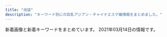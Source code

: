 ```yaml
---
title: "池袋"
description: "キーワード別にの巨乳アジアン・チャイナエステ嬢情報をまとめました。"
---
```


新着画像と新着キーワードをまとめています。
2021年03月14日の情報です。

<DmmAffiliateIns />
<KeywordTable
  shops={
    [
    {
        "img_links": [
            "http://esthe-treat.com/img/t-a.jpg",
            "http://esthe-treat.com/staff/natumi/01.jpg",
            "http://esthe-treat.com/img/pc.jpg",
            "http://esthe-treat.com/img/info.jpg",
            "http://esthe-treat.com/img/adrs.jpg",
            "http://esthe-treat.com/img/t-o.jpg",
            "http://esthe-treat.com/staff/ami/01.jpg",
            "http://esthe-treat.com/img/botton.jpg",
            "http://esthe-treat.com/img/t-r.jpg",
            "http://esthe-treat.com/img/pic.jpg",
            "http://esthe-treat.com/staff/yuyu/01.jpg",
            "http://esthe-treat.com/img/add.jpg",
            "http://esthe-treat.com/img/sys2.png",
            "http://esthe-treat.com/staff/mari/01.jpg",
            "http://esthe-treat.com/img/tit.jpg",
            "http://esthe-treat.com/img/t-t.jpg",
            "http://esthe-treat.com/img/sys1.png",
            "http://esthe-treat.com/img/cam.jpg",
            "http://esthe-treat.com/img/sysetc.png",
            "http://esthe-treat.com/img/t-s.jpg",
            "http://esthe-treat.com/img/tel.jpg",
            "http://esthe-treat.com/staff/rena/01.jpg"
        ],
        "name": "\u53f0\u6e7e\u5e78\u904b\u30ea\u30e9\u30af\u30bc\u30fc\u30b7\u30e7\u30f3",
        "url": "http://esthe-treat.com/",
        "keywords": {},
        "station": "JR\u6c60\u888b\u99c5\u897f\u53e3"
    },
    {
        "name": "\u30cf\u30cb\u30fc\u30d3\u30fc",
        "url": "https://honeybee2.com/",
        "keywords": {
            "88": 44,
            "84": 203,
            "85": 106,
            "82": 58,
            "83": 98,
            "C": 253,
            "D": 203
        },
        "station": "JR\u6c60\u888b\u99c5\u897f\u53e3(\u5317)",
        "img_links": [
            "https://honeybee2.com/images_staff/142/060611173967.jpg",
            "https://honeybee2.com/images_staff/168/111318504622.jpg",
            "https://honeybee2.com/images/bnr_88_31.jpg",
            "https://honeybee2.com/images_staff/134/041314164177.jpg",
            "https://honeybee2.com/images_staff/111/070714174922.jpg",
            "https://honeybee2.com/images_staff/59/111000015721.jpg",
            "https://honeybee2.com/images/bnr_468_60.jpg",
            "https://honeybee2.com/images/img_gallery_03.png",
            "https://honeybee2.com/images_staff/59/111000133157.jpg",
            "https://honeybee2.com/images/btn_next.png",
            "https://honeybee2.com/images_staff/150/091115052227.jpg",
            "https://honeybee2.com/images_staff/136/041523165620.jpg",
            "https://honeybee2.com/images/bnr_160_45.jpg",
            "https://honeybee2.com/images/img_info_03.png",
            "https://honeybee2.com/images_staff/60/032207115986.jpg",
            "https://honeybee2.com/images/img_gallery_02.png",
            "https://honeybee2.com/images/img_gallery_06.png",
            "https://honeybee2.com/images_staff/142/060611265633.jpg",
            "https://honeybee2.com/images_staff/60/032207120681.jpg",
            "https://honeybee2.com/images/bnr_side_card.png",
            "https://honeybee2.com/images/btn_back.png",
            "https://honeybee2.com/images_staff/136/041522461779.jpg",
            "https://honeybee2.com/images_staff/168/111319171076.jpg",
            "https://honeybee2.com/images_staff/117/082320544428.jpg",
            "https://honeybee2.com/images/bnr_side_concept.png",
            "https://honeybee2.com/images_staff/99/110211050217.jpg",
            "https://honeybee2.com/images/pagetop_off.png",
            "https://honeybee2.com/images/vis_profileframe.png",
            "https://honeybee2.com/images/icon_ranking_03.png",
            "https://honeybee2.com/images/img_info_01.png",
            "https://honeybee2.com/images_staff/150/091116274617.jpg",
            "https://honeybee2.com/images_staff/134/041314054720.jpg",
            "https://honeybee2.com/images_staff/108/040923420669.jpg",
            "https://honeybee2.com/images/vis_castframe_01.png",
            "https://honeybee2.com/images/icon_ranking_04.png",
            "https://honeybee2.com/images/icon_ranking_01.png",
            "https://honeybee2.com/images_staff/133/041312285087.jpg",
            "https://honeybee2.com/images/img_gallery_04.png",
            "https://honeybee2.com/images_staff/99/011420365888.jpg",
            "https://honeybee2.com/images/icon_ranking_05.png",
            "https://honeybee2.com/images/no_image.jpg",
            "https://honeybee2.com/images_staff/133/032511552539.jpg",
            "https://honeybee2.com/images_staff/117/082321050834.jpg",
            "https://honeybee2.com/images/img_info.png",
            "https://honeybee2.com/images/bnr_200_40.jpg",
            "https://honeybee2.com/images/img_info_02.png",
            "https://honeybee2.com/images/img_gallery_05.png",
            "https://honeybee2.com/images/img_gallery_01.png"
        ]
    },
    {
        "station": "JR\u6c60\u888b\u99c5\u897f\u53e3",
        "img_links": [
            "http://whitelover.jpest.net/uploads//sites/32/elementor/thumbs/g3-1-p2n77xvnrngcubrvbz5lcdx939b43zx45417b9n100.jpg",
            "http://whitelover.jpest.net/uploads//sites/32/2020/11/02-1.png",
            "http://whitelover.jpest.net/uploads//sites/32/2020/12/g3-1.jpg",
            "http://whitelover.jpest.net/uploads//sites/32/2020/11/01-1.png",
            "http://whitelover.jpest.net/uploads//sites/32/2020/12/g3.jpg",
            "http://whitelover.jpest.net/uploads//sites/32/2021/02/g3-1.jpg",
            "http://whitelover.jpest.net/uploads//sites/32/2021/01/02-1.jpg",
            "http://whitelover.jpest.net/uploads//sites/32/2021/01/01-1.jpg",
            "http://whitelover.jpest.net/uploads//sites/32/2020/11/g12.jpg",
            "http://whitelover.jpest.net/uploads//sites/32/2020/11/g1.jpg",
            "http://whitelover.jpest.net/uploads//sites/32/2021/02/g3.jpg",
            "http://whitelover.jpest.net/uploads//sites/32/2021/02/g31.jpg",
            "http://whitelover.jpest.net/uploads//sites/32/2020/12/g2.jpg"
        ],
        "name": "\u767d\u3044\u604b\u4eba",
        "keywords": {},
        "url": "http://whitelover.jpest.net/"
    },
    {
        "url": "http://www.i-rlx.info/",
        "keywords": {
            "86": 2,
            "C": 20,
            "E": 1,
            "88": 1,
            "D": 4,
            "85": 11,
            "89": 3,
            "82": 2,
            "87": 1
        },
        "name": "\u30b7\u30e3\u30fc\u30ed\u30c3\u30c8\u59eb",
        "station": "JR\u6c60\u888b\u99c5\u897f\u53e3(\u5317)",
        "img_links": [
            "http://www.i-rlx.info/images/index_34.jpg",
            "http://www.i-rlx.info/images/rec.jpg",
            "http://www.i-rlx.info/images/index_11.jpg",
            "http://www.i-rlx.info/images/upload/thumb/b0bbe23232bed8aa.jpg",
            "http://www.i-rlx.info/girl/07.jpg",
            "http://www.i-rlx.info/i/girl/05.jpg",
            "http://www.i-rlx.info/images/index_10.jpg",
            "http://www.i-rlx.info/images/upload/3a57edcf235cfd8e.jpg",
            "http://www.i-rlx.info/images/index_24.jpg",
            "http://www.i-rlx.info/images/index_19.jpg",
            "http://www.i-rlx.info/girl/02.jpg",
            "http://www.i-rlx.info/images/03.jpg",
            "http://www.i-rlx.info/images/upload/bb8a47bc98c64e87.jpg",
            "http://www.i-rlx.info/images/index_33.jpg",
            "http://www.i-rlx.info/images/upload/thumb/19b76df66faf0b12.jpg",
            "http://www.i-rlx.info/images/index_26.jpg",
            "http://www.i-rlx.info/images/upload/b0bbe23232bed8aa.jpg",
            "http://www.i-rlx.info/images/upload/95e8548329763630.jpg",
            "http://www.i-rlx.info/images/upload/thumb/95e8548329763630.jpg",
            "http://www.i-rlx.info/images/index_37.jpg",
            "http://www.i-rlx.info/images/upload/thumb/d9467bde93e01a59.jpg",
            "http://www.i-rlx.info/girl/08.jpg",
            "http://www.i-rlx.info/images/upload/thumb/4d0e657eefdddf42.jpg",
            "http://www.i-rlx.info/images/upload/ac8e7ec3ac179feb.jpg",
            "http://www.i-rlx.info/images/upload/22c78aefa047b678.jpg",
            "http://www.i-rlx.info/images/index_31.jpg",
            "http://www.i-rlx.info/images/index_02.jpg",
            "http://www.i-rlx.info/girl/05.jpg",
            "http://www.i-rlx.info/images/upload/thumb/9e42414005a99f48.jpg",
            "http://www.i-rlx.info/images/upload/thumb/dc8f1b616e622b2a.jpg",
            "http://www.i-rlx.info/images/upload/thumb/bc0752fe4e53b8c6.jpg",
            "http://www.i-rlx.info/images/upload/19b76df66faf0b12.jpg",
            "http://www.i-rlx.info/images/index_27.jpg",
            "http://www.i-rlx.info/images/upload/7b4c8b9d49e714ee.jpg",
            "http://www.i-rlx.info/images/upload/thumb/7d800b2f3fde617b.jpg",
            "http://www.i-rlx.info/i/room/r01.jpg",
            "http://www.i-rlx.info/images/index_28.jpg",
            "http://www.i-rlx.info/i/girl/01.jpg",
            "http://www.i-rlx.info/images/upload/0192d005c5f424ba.jpg",
            "http://www.i-rlx.info/i/room/r03.jpg",
            "http://www.i-rlx.info/images/index_20.jpg",
            "http://www.i-rlx.info/images/upload/dc8f1b616e622b2a.jpg",
            "http://www.i-rlx.info/images/upload/9e42414005a99f48.jpg",
            "http://www.i-rlx.info/images/upload/thumb/eeb5d9caa554018e.jpg",
            "http://www.i-rlx.info/girl/018.jpg",
            "http://www.i-rlx.info/images/index_14.jpg",
            "http://www.i-rlx.info/images/index_04.jpg",
            "http://www.i-rlx.info/images/upload/d9467bde93e01a59.jpg",
            "http://www.i-rlx.info/images/index_13.jpg",
            "http://www.i-rlx.info/images/index_21.jpg",
            "http://www.i-rlx.info/images/upload/thumb/549fe7e03db1e8fc.jpg",
            "http://www.i-rlx.info/i/room/r04.jpg",
            "http://www.i-rlx.info/images/upload/thumb/22c78aefa047b678.jpg",
            "http://www.i-rlx.info/images/index_12.jpg",
            "http://www.i-rlx.info/images/index_03.jpg",
            "http://www.i-rlx.info/images/upload/eeb5d9caa554018e.jpg",
            "http://www.i-rlx.info/images/index_36.jpg",
            "http://www.i-rlx.info/images/upload/thumb/0192d005c5f424ba.jpg",
            "http://www.i-rlx.info/images/rec_16.jpg",
            "http://www.i-rlx.info/images/upload/thumb/c3c01fea3cdcaa08.jpg",
            "http://www.i-rlx.info/images/index_09.jpg",
            "http://www.i-rlx.info/images/upload/7d800b2f3fde617b.jpg",
            "http://www.i-rlx.info/i/girl/04.jpg",
            "http://www.i-rlx.info/images/upload/thumb/3a57edcf235cfd8e.jpg",
            "http://www.i-rlx.info/images/upload/thumb/bb2bfea87a6127cc.jpg",
            "http://www.i-rlx.info/i/room/r02.jpg",
            "http://www.i-rlx.info/images/upload/c3c01fea3cdcaa08.jpg",
            "http://www.i-rlx.info/girl/017.jpg",
            "http://www.i-rlx.info/images/index_29.jpg",
            "http://www.i-rlx.info/images/sub_18.jpg",
            "http://www.i-rlx.info/images/index_30.jpg",
            "http://www.i-rlx.info/images/staff_16.jpg",
            "http://www.i-rlx.info/images/sub_21.jpg",
            "http://www.i-rlx.info/images/upload/bc0752fe4e53b8c6.jpg",
            "http://www.i-rlx.info/images/index_07.jpg",
            "http://www.i-rlx.info/images/index_06.jpg",
            "http://www.i-rlx.info/images/upload/thumb/5f15caf7f272770f.jpg",
            "http://www.i-rlx.info/images/index_08.jpg",
            "http://www.i-rlx.info/images/upload/thumb/bb8a47bc98c64e87.jpg",
            "http://www.i-rlx.info/images/info_16.jpg",
            "http://www.i-rlx.info/i/girl/03.jpg",
            "http://www.i-rlx.info/images/index_15.jpg",
            "http://www.i-rlx.info/images/upload/549fe7e03db1e8fc.jpg",
            "http://www.i-rlx.info/i/girl/02.jpg",
            "http://www.i-rlx.info/images/upload/4d0e657eefdddf42.jpg",
            "http://www.i-rlx.info/images/index_01.jpg",
            "http://www.i-rlx.info/images/info.jpg",
            "http://www.i-rlx.info/images/upload/thumb/7b4c8b9d49e714ee.jpg",
            "http://www.i-rlx.info/images/upload/5f15caf7f272770f.jpg",
            "http://www.i-rlx.info/images/upload/thumb/ac8e7ec3ac179feb.jpg",
            "http://www.i-rlx.info/images/upload/bb2bfea87a6127cc.jpg",
            "http://www.i-rlx.info/images/index_17.jpg",
            "http://www.i-rlx.info/images/index_18.jpg",
            "http://www.i-rlx.info/images/index_35_01.jpg",
            "http://www.i-rlx.info/images/index_39.jpg",
            "http://www.i-rlx.info/images/index_23.jpg",
            "http://www.i-rlx.info/girl/04.jpg",
            "http://www.i-rlx.info/images/index_22.jpg",
            "http://www.i-rlx.info/girl/01.jpg",
            "http://www.i-rlx.info/girl/06.jpg"
        ]
    },
    {
        "img_links": [
            "http://es-hana.work/images/staff_t.jpg",
            "http://es-hana.work/img/ai1.jpg",
            "http://es-hana.work/img/nana1.jpg",
            "http://es-hana.work/img/yui1.jpg",
            "http://es-hana.work/img/haruka1.jpg",
            "http://es-hana.work/img/aya1.jpg",
            "http://es-hana.work/images/sys2.jpg",
            "http://es-hana.work/images/sys1.jpg",
            "http://es-hana.work/images/6.jpg",
            "http://es-hana.work/images/line.jpg",
            "http://es-hana.work/images/news.jpg",
            "http://es-hana.work/images/tg.jpg",
            "http://es-hana.work/images/7.jpg",
            "http://es-hana.work/staff/miki.jpg",
            "http://es-hana.work/images/5.jpg",
            "http://es-hana.work/img/miki1.jpg",
            "http://es-hana.work/images/ac1.jpg",
            "http://es-hana.work/staff/yui.jpg",
            "http://es-hana.work/images/int.jpg",
            "http://es-hana.work/images/2.jpg",
            "http://es-hana.work/staff/ai.jpg",
            "http://es-hana.work/images/3.jpg",
            "http://es-hana.work/img/rina1.jpg",
            "http://es-hana.work/staff/yuna.jpg",
            "http://es-hana.work/images/ac2.jpg",
            "http://es-hana.work/images/8.jpg",
            "http://es-hana.work/images/1.jpg",
            "http://es-hana.work/staff/haruka.jpg",
            "http://es-hana.work/staff/nana.jpg",
            "http://es-hana.work/images/interior_t.jpg",
            "http://es-hana.work/images/head.jpg",
            "http://es-hana.work/staff/aya.jpg",
            "http://es-hana.work/staff/rina.jpg"
        ],
        "keywords": {},
        "station": "JR\u6c60\u888b\u99c5\u897f\u53e3(\u5317)",
        "url": "http://es-hana.work/",
        "name": "\u82b1\u6c34\u6728"
    },
    {
        "url": "https://www.aroma-angels.net/",
        "img_links": [
            "https://www.aroma-angels.net/images/mc_1_1_314.jpg",
            "https://www.aroma-angels.net/images/up_5_9_0.jpg",
            "https://www.aroma-angels.net/images/up_5_15_0.jpg",
            "https://www.aroma-angels.net/images/up_5_26_0.jpg",
            "https://www.aroma-angels.net/images/ml_11_1_1285.jpg",
            "https://www.aroma-angels.net/images/ml_11_1_241.jpg",
            "https://www.aroma-angels.net/images/mc_1_3_314.jpg",
            "https://www.aroma-angels.net/asset/img/top.jpg",
            "https://www.aroma-angels.net/images/ml_11_1_1092.jpg",
            "https://www.aroma-angels.net/images/mc_1_1_2202.jpg",
            "https://www.aroma-angels.net/images/ml_11_1_507.jpg",
            "https://www.aroma-angels.net/images/ml_11_1_268.jpg",
            "https://www.aroma-angels.net/images/mc_1_1_1338.jpg",
            "https://www.aroma-angels.net/images/mc_1_1_240.jpg",
            "https://www.aroma-angels.net/images/link/link_34.jpg",
            "https://www.aroma-angels.net/images/ml_11_1_882.jpg",
            "https://www.aroma-angels.net/images/up_5_17_0.jpg",
            "https://www.aroma-angels.net/images/mc_1_1_1092.jpg",
            "https://www.aroma-angels.net/images/up_5_22_0.jpg",
            "https://www.aroma-angels.net/images/up_5_10_0.jpg",
            "https://www.aroma-angels.net/asset/img/top2.jpg",
            "https://www.aroma-angels.net/images/ml_11_1_506.jpg",
            "https://www.aroma-angels.net/images/up_5_13_0.jpg",
            "https://www.aroma-angels.net/images/ml_11_1_1272.jpg",
            "https://menlog.net/link/menlog20040.jpg",
            "https://www.aroma-angels.net/images/up_5_8_0.jpg",
            "https://www.aroma-angels.net/images/mc_1_2_314.jpg",
            "https://www.aroma-angels.net/images/link/link_15.jpg",
            "https://www.aroma-angels.net/images/mc_1_1_882.jpg",
            "https://www.aroma-angels.net/images/mc_1_1_446.jpg",
            "https://www.aroma-angels.net/images/mc_1_1_144.jpg",
            "https://www.aroma-angels.net/images/ml_11_1_239.jpg",
            "https://www.aroma-angels.net/images/up_5_6_0.jpg",
            "https://www.aroma-angels.net/images/ml_11_1_1064.jpg",
            "https://www.aroma-angels.net/images/link/link_19.jpg",
            "https://www.aroma-angels.net/images/mt_10_1_446.jpg",
            "https://www.aroma-angels.net/images/mc_1_2_144.jpg",
            "https://www.aroma-angels.net/images/mc_1_1_508.jpg",
            "https://www.aroma-angels.net/asset/img/spacer900x360.png",
            "https://www.aroma-angels.net/images/link/link_31.jpg",
            "https://www.aroma-angels.net/images/ml_11_1_508.jpg",
            "https://www.aroma-angels.net/images/mc_1_1_960.jpg",
            "https://www.aroma-angels.net/images/mc_1_2_960.jpg",
            "https://www.aroma-angels.net/images/mc_1_1_208.jpg",
            "https://www.aroma-angels.net/images/up_5_19_0.jpg",
            "https://www.aroma-angels.net/images/up_5_23_0.jpg",
            "https://www.aroma-angels.net/images/up_5_27_0.jpg",
            "https://www.aroma-angels.net/asset/img/spacer_gallery.png",
            "https://www.aroma-angels.net/images/mc_1_2_1092.jpg",
            "https://www.aroma-angels.net/images/ml_11_1_960.jpg",
            "https://www.aroma-angels.net/images/mc_1_1_105.jpg",
            "https://www.aroma-angels.net/images/up_5_7_0.jpg",
            "https://www.aroma-angels.net/images/ml_11_1_144.jpg",
            "https://www.aroma-angels.net/images/link/link_27.jpg",
            "https://www.aroma-angels.net/images/mc_1_1_505.jpg",
            "https://www.aroma-angels.net/images/ml_11_1_425.jpg",
            "https://www.aroma-angels.net/images/ml_11_1_314.jpg",
            "https://www.aroma-angels.net/images/mc_1_1_506.jpg",
            "https://www.aroma-angels.net/images/mc_1_2_239.jpg",
            "https://www.aroma-angels.net/images/up_5_12_0.jpg",
            "https://www.aroma-angels.net/images/up_5_11_0.jpeg",
            "https://www.aroma-angels.net/images/mc_1_1_239.jpg",
            "https://www.aroma-angels.net/images/ml_11_1_105.jpg",
            "https://www.aroma-angels.net/images/ml_11_1_1338.jpg",
            "https://www.aroma-angels.net/images/mc_1_1_1064.jpg",
            "https://estama.jp/assets_new/default/pc/img/page/link/estama_200_40.png",
            "https://www.aroma-angels.net/images/mt_10_1_105.jpg",
            "https://www.aroma-angels.net/images/ml_11_1_445.jpg",
            "https://www.aroma-angels.net/images/ml_11_1_1411.jpg",
            "https://www.aroma-angels.net/images/mt_10_1_144.jpg",
            "https://www.aroma-angels.net/images/up_5_25_0.jpg",
            "https://www.aroma-angels.net/images/ml_11_1_2202.jpg",
            "https://www.aroma-angels.net/asset/img/spacer300x450.png",
            "https://www.aroma-angels.net/images/ml_11_1_505.jpg",
            "https://www.aroma-angels.net/images/up_5_14_0.jpg",
            "https://www.aroma-angels.net/images/mc_1_2_105.jpg",
            "https://www.aroma-angels.net/images/up_5_18_0.jpg",
            "https://www.aroma-angels.net/images/mc_1_1_241.jpg",
            "https://www.aroma-angels.net/images/mc_1_2_445.jpg",
            "https://www.aroma-angels.net/images/up_5_5_0.jpg",
            "https://www.aroma-angels.net/images/mt_10_1_508.jpg",
            "https://www.aroma-angels.net/images/ml_11_1_1698.jpeg",
            "https://www.aroma-angels.net/images/mc_1_1_445.jpg",
            "https://www.aroma-angels.net/images/mt_10_1_505.jpg",
            "https://www.aroma-angels.net/images/ml_11_1_446.jpg",
            "https://www.aroma-angels.net/images/ml_11_1_208.jpg",
            "https://www.aroma-angels.net/images/ml_11_1_240.jpg"
        ],
        "name": "AromaAngels\uff5e\u6c60\u888b\u30a2\u30ed\u30de\u30a8\u30f3\u30b8\u30a7\u30eb\u30ba\uff5e",
        "station": "JR\u6c60\u888b\u99c5\u897f\u53e3",
        "keywords": {
            "89": 1,
            "E": 4,
            "88": 7,
            "D": 19,
            "86": 7,
            "83": 2,
            "C": 44,
            "85": 10,
            "87": 7
        }
    },
    {
        "name": "\u6e80\u6708\u5802",
        "url": "http://mangetsudou.tyo.cm/",
        "station": "JR\u6c60\u888b\u99c5\u897f\u53e3",
        "img_links": [],
        "keywords": {}
    },
    {
        "url": "http://tsukinokoi.com/",
        "keywords": {
            "\u30bb\u30af\u30b7\u30fc": 1
        },
        "name": "\u6708\u306e\u604b",
        "img_links": [
            "http://tsukinokoi.com/img/staff/155204782386136400.jpg",
            "http://tsukinokoi.com/img/staff/148586605222864500.jpg",
            "http://tsukinokoi.com/images/news1.png",
            "http://tsukinokoi.com/img/staff/155611310658540500.jpg",
            "http://tsukinokoi.com/img/staff/155818741107218300.jpg",
            "http://tsukinokoi.com/img/staff/148073918839938900.jpg",
            "http://tsukinokoi.com/img/staff/144652745411466600.jpg",
            "http://tsukinokoi.com/img/staff/153079932824200700.jpg",
            "http://tsukinokoi.com/images/bar_top.png",
            "http://tsukinokoi.com/img/staff/148256052554824000.jpg",
            "http://tsukinokoi.com/images/bar_staff.png",
            "http://tsukinokoi.com/images/event/2020/m03.png",
            "http://tsukinokoi.com/images/pickupGirl2014.png",
            "http://tsukinokoi.com/images/news3.png",
            "http://tsukinokoi.com/images/bar_gallery.png",
            "http://tsukinokoi.com/img/staff/152008703796356600.jpg",
            "http://tsukinokoi.com/img/staff/142919725579809100.png",
            "http://tsukinokoi.com/img/staff/154673852166026500.jpg",
            "http://tsukinokoi.com/images/QRcode.png",
            "http://tsukinokoi.com/img/staff/151584629124140300.jpg",
            "http://tsukinokoi.com/img/staff/148586605226742500.jpg",
            "http://tsukinokoi.com/img/staff/160622584020640000.jpg"
        ],
        "station": "JR\u6c60\u888b\u99c5\u897f\u53e3"
    },
    {
        "name": "\u6c34\u6728\u82b1",
        "keywords": {
            "88": 1,
            "95": 1,
            "H": 2
        },
        "img_links": [
            "http://hanamizuki.jpn.cm/photos/sites/43/2019/12/2019122511054178.jpg",
            "http://hanamizuki.jpn.cm/images/room1.jpg",
            "http://hanamizuki.jpn.cm/images/nbj2.jpg",
            "http://hanamizuki.jpn.cm/photos/sites/43/2017/11/2017110204162215.jpg",
            "http://hanamizuki.jpn.cm/images/mobile.png",
            "http://hanamizuki.jpn.cm/images/s_staff.png",
            "http://hanamizuki.jpn.cm/images/s_link.png",
            "http://hanamizuki.jpn.cm/images/room3.jpg",
            "http://hanamizuki.jpn.cm/images/room2.jpg",
            "http://hanamizuki.jpn.cm/photos/sites/43/2019/12/2019122511054726.jpg",
            "http://hanamizuki.jpn.cm/photos/sites/43/2017/11/2017110204161468.jpg",
            "http://hanamizuki.jpn.cm/images/s_news.png",
            "http://hanamizuki.jpn.cm/photos/sites/43/2021/02/2021020211590282.jpg",
            "http://hanamizuki.jpn.cm/images/top.png",
            "http://hanamizuki.jpn.cm/images/room4.jpg"
        ],
        "url": "http://hanamizuki.jpn.cm/",
        "station": "JR\u6c60\u888b\u99c5\u6771\u53e3"
    },
    {
        "name": "\u30a2\u30ef\u56fd\u515a",
        "url": "http://awakoku.net/",
        "station": "JR\u6c60\u888b\u99c5\u897f\u53e3",
        "img_links": [
            "http://awakoku.net/girls/yumi.jpg",
            "http://awakoku.net/girls/hana1.jpg",
            "http://awakoku.net/girls/nagisa2.jpg",
            "http://awakoku.net/girls/nana2.jpg",
            "http://awakoku.net/topics/img/7-1.jpg",
            "http://awakoku.net/topics/img/8-1.jpg",
            "http://awakoku.net/girls/saki1.jpg",
            "http://awakoku.net/girls/ami1.jpg",
            "http://awakoku.net/girls/nagisa1.jpg",
            "http://awakoku.net/girls/nana1.jpg",
            "http://awakoku.net/girls/yuri1.jpg",
            "http://awakoku.net/girls/noimage.jpg",
            "http://awakoku.net/girls/yuri2.jpg",
            "http://awakoku.net/girls/mina2.jpg",
            "http://manpuku-web2.sakura.ne.jp/awakoku/image/header.jpg",
            "http://awakoku.net/girls/misaki2.jpg",
            "http://awakoku.net/image/pickup.jpg",
            "http://awakoku.net/girls/kana2.jpg",
            "http://awakoku.net/girls/mina1.jpg",
            "http://awakoku.net/girls/kana1.jpg",
            "http://awakoku.net/girls/misaki1.jpg",
            "http://awakoku.net/girls/hana2.jpg"
        ],
        "keywords": {
            "88": 1,
            "F": 1,
            "85": 2,
            "84": 2,
            "87": 2,
            "C": 20,
            "83": 4,
            "86": 1
        }
    },
    {
        "name": "New RELAX TIME",
        "img_links": [
            "https://www.relax-es.net/w160-p400/img/uploadfile/imgpc01608535783.jpg",
            "https://www.relax-es.net/w200-p300/img/uploadfile/imgpc01601602269.jpg",
            "https://www.relax-es.net/img/uploadfile/imgpc01601602403.jpg",
            "https://www.relax-es.net/w160-p400/img/uploadfile/imgpc01601602890.jpg",
            "https://www.relax-es.net/w90-p90/img/uploadfile/imgpc01601602443.jpg",
            "https://www.relax-es.net/img/uploadfile/imgpc01601602326.jpg",
            "https://www.relax-es.net/img/uploadfile/imgpc01601602016.jpg",
            "https://www.relax-es.net/w90-p90/img/uploadfile/imgpc01601602676.jpg",
            "https://www.relax-es.net/img/num5.png",
            "https://www.relax-es.net/img/uploadfile/imgpc01601602761.jpg",
            "https://www.relax-es.net/w200-p300/img/uploadfile/imgpc01601602443.jpg",
            "https://www.relax-es.net/w160-p400/img/uploadfile/imgpc01601602443.jpg",
            "https://www.relax-es.net/w200-p300/img/uploadfile/imgpc01601602326.jpg",
            "https://www.relax-es.net/w160-p400/img/uploadfile/imgpc01601603008.jpg",
            "https://www.relax-es.net/img/bana02.jpg",
            "https://www.relax-es.net/w200-p300/img/uploadfile/imgpc01601942105.jpg",
            "https://www.relax-es.net/w160-p400/img/uploadfile/imgpc01601942092.jpg",
            "https://www.relax-es.net/w160-p400/img/uploadfile/imgpc01608535915.jpg",
            "https://www.relax-es.net/img/uploadfile/1601603998.png",
            "https://www.relax-es.net/w160-p400/img/uploadfile/imgpc01601602326.jpg",
            "https://www.relax-es.net/w300-p200/img/uploadfile/imgpc01601603008.jpg",
            "https://www.relax-es.net/w160-p400/img/uploadfile/imgpc01601942142.jpg",
            "https://www.relax-es.net/img/uploadfile/imgpc01608535826.jpg",
            "https://www.relax-es.net/w90-p90/img/uploadfile/imgpc01601942092.jpg",
            "https://www.relax-es.net/w160-p400/img/uploadfile/imgpc01601602970.jpg",
            "https://www.relax-es.net/img/num2.png",
            "https://www.relax-es.net/w90-p90/img/uploadfile/imgpc01608535716.jpg",
            "https://www.relax-es.net/img/companioncoment.png",
            "https://www.relax-es.net/w160-p400/img/uploadfile/imgpc01601602269.jpg",
            "https://www.relax-es.net/img/uploadfile/imgpc01601942165.jpg",
            "https://www.relax-es.net/img/uploadfile/imgpc01601942142.jpg",
            "https://www.relax-es.net/img/uploadfile/img_1601600792.jpg",
            "https://www.relax-es.net/w200-p300/img/uploadfile/imgpc01601602761.jpg",
            "https://www.relax-es.net/w160-p400/img/uploadfile/imgpc01601942123.jpg",
            "https://www.relax-es.net/img/uploadfile/imgpc01608535716.jpg",
            "https://www.relax-es.net/img/uploadfile/imgpc01601602890.jpg",
            "https://www.relax-es.net/img/uploadfile/imgpc01601602188.jpg",
            "https://www.relax-es.net/img/uploadfile/imgpc01601942105.jpg",
            "https://www.relax-es.net/w160-p400/img/uploadfile/imgpc01601601975.jpg",
            "https://www.relax-es.net/img/uploadfile/imgpc01608535915.jpg",
            "https://www.relax-es.net/img/uploadfile/imgpc01601603008.jpg",
            "https://www.relax-es.net/img/kantan.jpg",
            "https://www.relax-es.net/img/uploadfile/imgpc01608535783.jpg",
            "https://www.relax-es.net/w160-p400/img/uploadfile/imgpc01601601781.jpg",
            "https://www.relax-es.net/img/uploadfile/imgpc01601602970.jpg",
            "https://www.relax-es.net/img/bana07.jpg",
            "https://www.relax-es.net/img/uploadfile/imgpc01601601781.jpg",
            "https://www.relax-es.net/w160-p400/img/uploadfile/imgpc01601602761.jpg",
            "https://www.relax-es.net/img/bana04.jpg",
            "https://www.relax-es.net/w200-p300/img/uploadfile/imgpc01601603008.jpg",
            "https://www.relax-es.net/img/icon/new.png",
            "https://www.relax-es.net/img/num1.png",
            "https://www.relax-es.net/w200-p300/img/uploadfile/imgpc01601602890.jpg",
            "https://www.relax-es.net/img/uploadfile/imgpc01601602676.jpg",
            "https://www.relax-es.net/img/area.jpg",
            "https://www.relax-es.net/img/uploadfile/imgpc01601942092.jpg",
            "https://www.relax-es.net/w160-p400/img/uploadfile/imgpc01608535826.jpg",
            "https://www.relax-es.net/img/uploadfile/imgpc01601602269.jpg",
            "https://www.relax-es.net/w90-p90/img/uploadfile/imgpc01601602326.jpg",
            "https://www.relax-es.net/img/bana03.jpg",
            "https://www.relax-es.net/w160-p400/img/uploadfile/imgpc01601942165.jpg",
            "https://www.relax-es.net/img/num4.png",
            "https://www.relax-es.net/w160-p400/img/uploadfile/imgpc01608535716.jpg",
            "https://www.relax-es.net/w200-p300/img/uploadfile/imgpc01601602016.jpg",
            "https://www.relax-es.net/w90-p90/img/uploadfile/imgpc01601942105.jpg",
            "https://www.relax-es.net/w200-p300/img/uploadfile/imgpc01608535826.jpg",
            "https://www.relax-es.net/w160-p400/img/uploadfile/imgpc01601602016.jpg",
            "https://www.relax-es.net/img/shop.jpg",
            "https://www.relax-es.net/w160-p400/img/uploadfile/imgpc01601602188.jpg",
            "https://www.relax-es.net/img/bana05.jpg",
            "https://www.relax-es.net/img/uploadfile/imgpc01601601975.jpg",
            "https://www.relax-es.net/img/bana01.jpg",
            "https://www.relax-es.net/img/syscard.png",
            "https://www.relax-es.net/img/uploadfile/img_1601600707.jpg",
            "https://www.relax-es.net/img/bana10.jpg",
            "https://www.relax-es.net/w200-p300/img/uploadfile/imgpc01601942123.jpg",
            "https://www.relax-es.net/w160-p400/img/uploadfile/imgpc01601602676.jpg",
            "https://www.relax-es.net/w160-p400/img/uploadfile/imgpc01601602403.jpg",
            "https://www.relax-es.net/img/num3.png",
            "https://www.relax-es.net/img/uploadfile/imgpc01601602443.jpg",
            "https://www.relax-es.net/img/uploadfile/imgpc01601942123.jpg",
            "https://www.relax-es.net/w160-p400/img/uploadfile/imgpc01601942105.jpg"
        ],
        "keywords": {
            "D": 53,
            "E": 74,
            "88": 69,
            "89": 58,
            "F": 39,
            "90": 14,
            "87": 26,
            "C": 35
        },
        "station": "JR\u6c60\u888b\u99c5\u897f\u53e3(\u5317)",
        "url": "https://www.relax-es.net/"
    },
    {
        "url": "http://iris.iest.info/",
        "name": "\u30b9\u30de\u30a4\u30eb",
        "img_links": [],
        "keywords": {},
        "station": "JR\u6c60\u888b\u99c5\u6771\u53e3"
    },
    {
        "img_links": [
            "http://monaliza.xyz/images/gallery_image01b.jpg",
            "http://monaliza.xyz/images/index_c3.jpg",
            "http://monaliza.xyz/images/r01.jpg",
            "http://monaliza.xyz/images/r02.jpg",
            "http://monaliza.xyz/images/r04.jpg",
            "http://monaliza.xyz/images/yuki.jpg",
            "http://monaliza.xyz/images/r03.jpg",
            "http://monaliza.xyz/images/index_c2.jpg",
            "http://monaliza.xyz/images/top.jpg",
            "http://monaliza.xyz/images/g6.jpg",
            "http://monaliza.xyz/images/index_c1.jpg",
            "http://monaliza.xyz/images/g4.jpg",
            "http://monaliza.xyz/images/aoyi.jpg",
            "http://monaliza.xyz/images/mobile.jpg",
            "http://monaliza.xyz/images/g7.jpg"
        ],
        "keywords": {
            "C": 8
        },
        "url": "http://monaliza.xyz/",
        "station": "JR\u6c60\u888b\u99c5\u897f\u53e3",
        "name": "MONA\u30fbLIZA \u30e2\u30ca\u30fb\u30ea\u30b6"
    },
    {
        "name": "\u30a2\u30ed\u30de\u30ed\u30de\u30f3\u30b9",
        "img_links": [
            "http://salon-arm.com/img/ttl_staff.png",
            "http://salon-arm.com/staff/ichigo/01.jpg",
            "http://salon-arm.com/staff/ringo/01.jpg",
            "http://salon-arm.com/staff/yuuka/01.jpg",
            "http://salon-arm.com/staff/reina/01mb.jpg",
            "http://salon-arm.com/staff/reina/01.jpg",
            "http://salon-arm.com/img/ttl_tnew.png",
            "http://salon-arm.com/staff/mai/01.jpg",
            "http://salon-arm.com/staff/rika/01.jpg",
            "http://salon-arm.com/staff/ringo/01mb.jpg",
            "http://salon-arm.com/staff/saya/01mb.jpg",
            "http://salon-arm.com/staff/yuuka/01mb.jpg",
            "http://salon-arm.com/i/files/homeimg.jpg",
            "http://salon-arm.com/staff/rika/01mb.jpg",
            "http://salon-arm.com/staff/emi/01mb.jpg",
            "http://salon-arm.com/staff/ai/01mb.jpg",
            "http://salon-arm.com/pic/head.png",
            "http://salon-arm.com/img/ttl_mobile.png",
            "http://salon-arm.com/staff/midori/01mb.jpg",
            "http://salon-arm.com/staff/emi/01.jpg",
            "http://salon-arm.com/img/att.jpg",
            "http://salon-arm.com/pic/top.png",
            "http://salon-arm.com/staff/saya/01.jpg",
            "http://salon-arm.com/staff/ichigo/01mb.jpg",
            "http://salon-arm.com/staff/ai/01.jpg",
            "http://salon-arm.com/staff/kaori/01.jpg",
            "http://salon-arm.com/staff/nana/01mb.jpg",
            "http://salon-arm.com/staff/midori/01.jpg",
            "http://salon-arm.com/img/ttl_line.png",
            "http://salon-arm.com/staff/nana/01.jpg",
            "http://salon-arm.com/img/ttl_concept.png",
            "http://salon-arm.com/staff/kaori/01mb.jpg",
            "http://salon-arm.com/staff/mai/01mb.jpg"
        ],
        "url": "http://salon-arm.com/",
        "station": "JR\u6c60\u888b\u99c5\u897f\u53e3",
        "keywords": {
            "C": 21
        }
    },
    {
        "img_links": [
            "http://new-paradise.net/images/flash1.jpg",
            "http://new-paradise.net/images/noa.jpg",
            "http://new-paradise.net/images/a5.jpg",
            "http://new-paradise.net/images/itigo.jpg",
            "http://new-paradise.net/images/kiki.jpg",
            "http://new-paradise.net/images/misaki02.jpg",
            "http://new-paradise.net/images/info.jpg",
            "http://new-paradise.net/images/a7.jpg",
            "http://new-paradise.net/images/zi_staff.png",
            "http://new-paradise.net/images/up.png",
            "http://new-paradise.net/images/kiki02.jpg",
            "http://new-paradise.net/images/honoka.jpg",
            "http://new-paradise.net/images/r3.jpg",
            "http://new-paradise.net/images/a4.jpg",
            "http://new-paradise.net/images/misaki01.jpg",
            "http://new-paradise.net/images/g0.jpg",
            "http://new-paradise.net/images/kanna02.jpg",
            "http://new-paradise.net/images/a1.jpg",
            "http://new-paradise.net/images/down.png",
            "http://new-paradise.net/images/a3.jpg",
            "http://new-paradise.net/images/a2.jpg",
            "http://new-paradise.net/images/a6.jpg",
            "http://new-paradise.net/images/mobile.png"
        ],
        "keywords": {},
        "station": "JR\u6c60\u888b\u99c5\u897f\u53e3",
        "url": "http://new-paradise.net/",
        "name": "\u5fc3\u30d1\u30e9\u30c0\u30a4\u30b9"
    },
    {
        "keywords": {
            "C": 29,
            "D": 11,
            "87": 8,
            "E": 3,
            "86": 17
        },
        "name": "\u3086\u3089\u308a",
        "img_links": [
            "http://www.yurari-massage.work/img/sta25.jpg",
            "http://www.yurari-massage.work/img/st22.jpg",
            "http://www.yurari-massage.work/img/m1.jpg",
            "http://www.yurari-massage.work/img/st17.jpg",
            "http://www.yurari-massage.work/img/st27.jpg",
            "http://www.yurari-massage.work/img/sta28.jpg",
            "http://www.yurari-massage.work/img/st25.jpg",
            "http://www.yurari-massage.work/img/st027.jpg",
            "http://www.yurari-massage.work/img/m4.jpg",
            "http://www.yurari-massage.work/img/st026.jpg",
            "http://www.yurari-massage.work/img/st021.jpg",
            "http://www.yurari-massage.work/img/st28.jpg",
            "http://www.yurari-massage.work/img/st022.jpg",
            "http://www.yurari-massage.work/img/mobile.png",
            "http://www.yurari-massage.work/img/sta27.jpg",
            "http://www.yurari-massage.work/img/m30.jpg",
            "http://www.yurari-massage.work/img/nos.jpg",
            "http://www.yurari-massage.work/img/st7.jpg",
            "http://www.yurari-massage.work/img/m50.jpg",
            "http://www.yurari-massage.work/img/campian.jpg",
            "http://www.yurari-massage.work/img/sta7.jpg",
            "http://www.yurari-massage.work/img/r9.jpg",
            "http://www.yurari-massage.work/img/m20.jpg",
            "http://www.yurari-massage.work/img/sta4.jpg",
            "http://www.yurari-massage.work/img/st21.jpg",
            "http://www.yurari-massage.work/img/m3.jpg",
            "http://www.yurari-massage.work/img/m60.jpg",
            "http://www.yurari-massage.work/img/m40.jpg",
            "http://www.yurari-massage.work/img/st11.jpg",
            "http://www.yurari-massage.work/img/sta26.jpg",
            "http://www.yurari-massage.work/img/m5.jpg",
            "http://www.yurari-massage.work/img/sta21.jpg",
            "http://www.yurari-massage.work/img/m6.jpg",
            "http://www.yurari-massage.work/img/st19.jpg",
            "http://www.yurari-massage.work/img/head.jpg",
            "http://www.yurari-massage.work/img/st4.jpg",
            "http://www.yurari-massage.work/img/m10.jpg",
            "http://www.yurari-massage.work/img/st07.jpg",
            "http://www.yurari-massage.work/img/st017.jpg",
            "http://www.yurari-massage.work/img/m2.jpg",
            "http://www.yurari-massage.work/img/st26.jpg",
            "http://www.yurari-massage.work/img/sta22.jpg"
        ],
        "url": "http://www.yurari-massage.work/",
        "station": "JR\u6c60\u888b\u99c5\u897f\u53e3(\u5317)"
    },
    {
        "station": "JR\u6c60\u888b\u99c5\u897f\u53e3",
        "url": "http://foryou-est.tokyo/",
        "img_links": [
            "http://foryou-est.tokyo/images/mobile.png",
            "http://foryou-est.tokyo/images/up.png",
            "http://foryou-est.tokyo/images/yumi.jpg",
            "http://foryou-est.tokyo/images/down.png",
            "http://foryou-est.tokyo/images/flash1.jpg",
            "http://foryou-est.tokyo/images/yuki.jpg",
            "http://foryou-est.tokyo/images/zi_staff.png",
            "http://foryou-est.tokyo/images/sp01.jpg",
            "http://foryou-est.tokyo/images/yuri.jpg",
            "http://foryou-est.tokyo/images/ai.jpg",
            "http://foryou-est.tokyo/images/emi.jpg",
            "http://foryou-est.tokyo/images/sp03.jpg",
            "http://foryou-est.tokyo/images/sp02.jpg",
            "http://foryou-est.tokyo/images/riri.jpg",
            "http://foryou-est.tokyo/images/mika.jpg",
            "http://foryou-est.tokyo/images/ami.jpg",
            "http://foryou-est.tokyo/images/kina.jpg"
        ],
        "name": "For You",
        "keywords": {}
    },
    {
        "img_links": [
            "http://manian-ikebukuro.com/image/cast/cast_64_2_l.jpg",
            "http://manian-ikebukuro.com/image/cast/cast_6_2_l.jpg",
            "http://manian-ikebukuro.com/img/header0.jpg",
            "http://manian-ikebukuro.com/img/bar_staff.png",
            "http://manian-ikebukuro.com/image/cast/cast_69_1_s.jpg",
            "http://manian-ikebukuro.com/image/cast/cast_2_1_s.jpg",
            "http://manian-ikebukuro.com/image/cast/cast_71_1_s.jpg",
            "http://manian-ikebukuro.com/image/cast/cast_71_2_l.jpg",
            "http://manian-ikebukuro.com/image/cast/cast_63_1_s.jpg",
            "http://manian-ikebukuro.com/img/line1.jpg",
            "http://manian-ikebukuro.com/img/news1.png",
            "http://manian-ikebukuro.com/image/cast/cast_74_1_s.jpg",
            "http://manian-ikebukuro.com/image/cast/cast_70_1_s.jpg",
            "http://manian-ikebukuro.com/image/cast/cast_73_1_s.jpg",
            "http://manian-ikebukuro.com/image/cast/cast_75_1_s.jpg",
            "http://manian-ikebukuro.com/image/cast/cast_75_2_l.jpg",
            "http://manian-ikebukuro.com/image/cast/cast_70_1_l.jpg",
            "http://manian-ikebukuro.com/image/cast/10x10.jpg",
            "http://manian-ikebukuro.com/image/cast/cast_64_1_l.jpg",
            "http://manian-ikebukuro.com/img/tel.png",
            "http://manian-ikebukuro.com/image/cast/cast_47_1_s.jpg",
            "http://manian-ikebukuro.com/image/cast/cast_6_1_s.jpg",
            "http://manian-ikebukuro.com/img/bar_profile.png",
            "http://manian-ikebukuro.com/image/cast/cast_47_2_l.jpg",
            "http://manian-ikebukuro.com/image/cast/cast_68_1_s.jpg",
            "http://manian-ikebukuro.com/image/cast/cast_73_1_l.jpg",
            "http://manian-ikebukuro.com/img/QRcode.png",
            "http://manian-ikebukuro.com/image/cast/cast_77_1_s.jpg",
            "http://manian-ikebukuro.com/image/cast/cast_64_1_s.jpg",
            "http://manian-ikebukuro.com/image/cast/cast_67_1_s.jpg",
            "http://manian-ikebukuro.com/img/spSite.jpg",
            "http://manian-ikebukuro.com/image/cast/cast_77_1_l.jpg",
            "http://manian-ikebukuro.com/image/cast/cast_80_1_s.jpg",
            "http://manian-ikebukuro.com/image/cast/cast_6_1_l.jpg",
            "http://manian-ikebukuro.com/image/cast/cast_69_2_l.jpg",
            "http://manian-ikebukuro.com/image/cast/cast_47_1_l.jpg",
            "http://manian-ikebukuro.com/image/cast/cast_73_2_l.jpg",
            "http://manian-ikebukuro.com/img/pickupGirl.png",
            "http://manian-ikebukuro.com/image/cast/cast_77_2_l.jpg",
            "http://manian-ikebukuro.com/image/cast/cast_75_1_l.jpg",
            "http://manian-ikebukuro.com/image/cast/cast_70_2_l.jpg",
            "http://manian-ikebukuro.com/sp/img/tel.png",
            "http://manian-ikebukuro.com/image/cast/cast_71_1_l.jpg",
            "http://manian-ikebukuro.com/image/cast/cast_68_2_l.jpg",
            "http://manian-ikebukuro.com/image/cast/cast_69_1_l.jpg",
            "http://manian-ikebukuro.com/image/cast/cast_68_1_l.jpg",
            "http://manian-ikebukuro.com/img/news3.png"
        ],
        "keywords": {},
        "station": "JR\u6c60\u888b\u99c5\u6771\u53e3",
        "name": "\u6d17\u4f53\u30de\u30cb\u30a2",
        "url": "http://manian-ikebukuro.com/"
    },
    {
        "keywords": {
            "83": 10,
            "85": 4,
            "81": 4,
            "82": 10,
            "84": 8
        },
        "img_links": [
            "http://c-sun2.com/image/cast/cast_473_1_l.jpg",
            "http://c-sun2.com/image/cast/cast_466_2_l.jpg",
            "http://c-sun2.com/image/cast/cast_492_2_l.jpg",
            "http://c-sun2.com/image/cast/cast_580_1_l.jpg",
            "http://c-sun2.com/image/cast/cast_534_1_l.jpg",
            "http://c-sun2.com/image/cast/cast_534_2_l.jpg",
            "http://c-sun2.com/image/cast/cast_453_1_l.jpg",
            "http://c-sun2.com/img/bar_therapist.png",
            "http://c-sun2.com/img/bar_profile.png",
            "http://c-sun2.com/image/cast/cast_524_1_l.jpg",
            "http://c-sun2.com/image/cast/cast_466_1_l.jpg",
            "http://c-sun2.com/image/cast/cast_492_1_l.jpg",
            "http://c-sun2.com/image/cast/cast_484_1_l.jpg",
            "http://c-sun2.com/img/bar_grallery.png",
            "http://c-sun2.com/img/topbar_camp.png",
            "http://c-sun2.com/image/cast/cast_390_1_l.jpg",
            "http://c-sun2.com/image/cast/cast_393_2_l.jpg",
            "http://c-sun2.com/img/event/camp3.jpg",
            "http://c-sun2.com/image/cast/cast_362_2_l.jpg",
            "http://c-sun2.com/img/topbar_osusume.png",
            "http://c-sun2.com/image/cast/cast_471_1_l.jpg",
            "http://c-sun2.com/image/cast/cast_326_2_l.jpg",
            "http://c-sun2.com/image/cast/cast_524_2_l.jpg",
            "http://c-sun2.com/img/icon/new.png",
            "http://c-sun2.com/image/cast/cast_360_1_l.jpg",
            "http://c-sun2.com/image/cast/cast_484_2_l.jpg",
            "http://c-sun2.com/img/topbar_news.png",
            "http://c-sun2.com/image/cast/cast_485_2_l.jpg",
            "http://c-sun2.com/image/cast/cast_485_1_l.jpg",
            "http://c-sun2.com/image/cast/cast_357_1_l.jpg",
            "http://c-sun2.com/image/cast/cast_533_2_l.jpg",
            "http://c-sun2.com/image/cast/cast_496_2_l.jpg",
            "http://c-sun2.com/image/cast/cast_496_1_l.jpg",
            "http://c-sun2.com/img/header.jpg",
            "http://c-sun2.com/image/cast/cast_473_2_l.jpg",
            "http://c-sun2.com/image/cast/cast_533_1_l.jpg",
            "http://c-sun2.com/image/cast/cast_390_2_l.jpg",
            "http://c-sun2.com/image/cast/cast_362_1_l.jpg",
            "http://c-sun2.com/image/cast/cast_360_2_l.jpg",
            "http://c-sun2.com/image/cast/cast_326_1_l.jpg",
            "http://c-sun2.com/image/cast/cast_471_2_l.jpg",
            "http://c-sun2.com/image/cast/cast_393_1_l.jpg",
            "http://c-sun2.com/image/cast/cast_453_2_l.jpg",
            "http://c-sun2.com/image/shame/192_1_l.jpg",
            "http://c-sun2.com/image/cast/cast_357_2_l.jpg"
        ],
        "url": "http://c-sun2.com/",
        "name": "\u30b9\u30a4\u30fc\u30c8\u30de\u30c3\u30c8",
        "station": "JR\u6c60\u888b\u99c5\u897f\u53e3"
    },
    {
        "station": "JR\u6c60\u888b\u99c5\u897f\u53e3",
        "name": "CoCo8 \u30b3\u30b3\u30a8\u30a4\u30c8",
        "img_links": [
            "http://www.coco-8.jp/_src/49632559/wechatimg336_20201102105038881.jpg",
            "http://www.coco-8.jp/_src/36746639/lineline.png",
            "http://www.coco-8.jp/_src/36741639/2.jpg",
            "http://www.coco-8.jp/_src/36742462/5.jpg",
            "http://www.coco-8.jp/_src/36746636/iwa1.jpg",
            "http://www.coco-8.jp/_src/36746644/lineline.png",
            "http://www.coco-8.jp/_src/37791754/smartselect_20191212-140919_wechat.jpg",
            "http://www.coco-8.jp/_src/36741672/4.jpg",
            "http://www.coco-8.jp/_src/37791774/wechatimg437_20201113100952153.jpg",
            "http://www.coco-8.jp/_src/36746704/g5.png",
            "http://www.coco-8.jp/_src/36741671/2.jpg",
            "http://www.coco-8.jp/_src/36742642/b.png",
            "http://www.coco-8.jp/_src/36741636/5.jpg",
            "http://www.coco-8.jp/_src/36742461/4.jpg",
            "http://www.coco-8.jp/_src/36813493/cam2.jpg",
            "http://www.coco-8.jp/_src/36741640/1.jpg",
            "http://www.coco-8.jp/_src/36815290/cam.png",
            "http://www.coco-8.jp/_src/36742458/1.jpg",
            "http://www.coco-8.jp/_src/36820891/cam3.png",
            "http://www.coco-8.jp/_src/36742459/2.jpg",
            "http://www.coco-8.jp/_src/36746398/mei1.jpg",
            "http://www.coco-8.jp/_src/36746642/risa.jpg",
            "http://www.coco-8.jp/_src/49977786/wechatimg336_20201102105038881.jpg",
            "http://www.coco-8.jp/_src/36742714/s2.jpg",
            "http://www.coco-8.jp/_src/49632727/wechatimg336_20201102105038881.jpg",
            "http://www.coco-8.jp/_src/36746688/g2.jpg",
            "http://www.coco-8.jp/_src/36741670/1.jpg",
            "http://www.coco-8.jp/_src/36742780/s3.jpg",
            "http://www.coco-8.jp/_src/36742644/sayuri.jpg",
            "http://www.coco-8.jp/_src/36746714/b.png",
            "http://www.coco-8.jp/_src/36820892/cam3.png",
            "http://www.coco-8.jp/_src/36742655/down.png",
            "http://www.coco-8.jp/_src/37791789/lineline.png",
            "http://www.coco-8.jp/_src/36746633/lineline.png",
            "http://www.coco-8.jp/_src/36742791/s4.jpg",
            "http://www.coco-8.jp/_src/36813492/cam2.jpg",
            "http://www.coco-8.jp/_src/36742630/b.png",
            "http://www.coco-8.jp/_src/36746395/lineline.png",
            "http://www.coco-8.jp/_src/36741678/down.png",
            "http://www.coco-8.jp/_src/36746641/risa.jpg",
            "http://www.coco-8.jp/_src/49977773/wechatimg437_20201113100952153.jpg",
            "http://www.coco-8.jp/_src/36746682/g.jpg",
            "http://www.coco-8.jp/_src/49977789/lineline.png",
            "http://www.coco-8.jp/_src/36742640/b.png",
            "http://www.coco-8.jp/_src/36746379/aki.jpg",
            "http://www.coco-8.jp/_src/36746635/iwa1.jpg",
            "http://www.coco-8.jp/_src/36745880/pic2.jpg",
            "http://www.coco-8.jp/_src/36746346/maya.jpg",
            "http://www.coco-8.jp/_src/36746397/mei1.jpg",
            "http://www.coco-8.jp/_src/36741637/3.jpg",
            "http://www.coco-8.jp/_src/36742658/s1.jpg",
            "http://www.coco-8.jp/_src/36746692/g3.jpg",
            "http://www.coco-8.jp/_src/36746351/lineline.png",
            "http://www.coco-8.jp/_src/36741673/3.jpg",
            "http://www.coco-8.jp/_src/36742636/b.png",
            "http://www.coco-8.jp/_src/36712010/sayuri.jpg",
            "http://www.coco-8.jp/_src/36741674/5.jpg",
            "http://www.coco-8.jp/_src/36743040/s5.jpg",
            "http://www.coco-8.jp/_src/36742638/b.png",
            "http://www.coco-8.jp/_src/36746380/aki.jpg",
            "http://www.coco-8.jp/_src/36741638/4.jpg",
            "http://www.coco-8.jp/_src/36745876/pic1.jpg",
            "http://www.coco-8.jp/_src/36746702/g6.jpg",
            "http://www.coco-8.jp/_src/36742460/3.jpg",
            "http://www.coco-8.jp/_src/37791773/wechatimg437_20201113100952153.jpg",
            "http://www.coco-8.jp/_src/36746331/lineline.png",
            "http://www.coco-8.jp/_src/36746345/maya.jpg",
            "http://www.coco-8.jp/_src/49977785/wechatimg336_20201102105038881.jpg",
            "http://www.coco-8.jp/_src/36746320/sayuri.jpg",
            "http://www.coco-8.jp/_src/49977665/wechatimg437_20201113100952153.jpg",
            "http://www.coco-8.jp/_src/36746732/road2.png"
        ],
        "keywords": {
            "86": 2,
            "88": 1,
            "90": 1
        },
        "url": "http://www.coco-8.jp/"
    },
    {
        "station": "JR\u6c60\u888b\u99c5\u6771\u53e3",
        "name": "\u6e80\u8db3\u5802",
        "keywords": {
            "D": 7,
            "87": 8,
            "86": 7,
            "88": 2,
            "84": 1,
            "C": 10
        },
        "img_links": [
            "http://www.cmfm2.jp/images/over_thumb_l.png",
            "http://es-manzokudou.com/images/index_05.jpg",
            "http://es-manzokudou.com/uploads/4a9bc6863322924a09070162269c7415.jpg",
            "http://es-manzokudou.com/uploads/d0fdd8f6b16eaf7d5013c7d285fed2e3.jpg",
            "http://es-manzokudou.com/images/index_13.jpg",
            "http://es-manzokudou.com/images/info_01.png",
            "http://es-manzokudou.com/uploads/13ab049cc45dea80b43d33b6b7108f00.jpg",
            "http://es-manzokudou.com/uploads/7284e4ffc051cbb8c074a8c30390ce68.jpg",
            "http://es-manzokudou.com/images/index_27.jpg",
            "http://es-manzokudou.com/uploads/d71f74498ca17396d022ba9a4df966f3.jpg",
            "http://es-manzokudou.com/uploads/7b043aa15c9a9920550a2b92ec6be546.jpg",
            "http://es-manzokudou.com/uploads/b3126b220ec550d17cf3d4ceaa0d5f91.jpg",
            "http://es-manzokudou.com/uploads/1e5aff376576a255098bc7597386a028.jpg",
            "http://es-manzokudou.com/uploads/88aa8f906b0332cb40ad4429c8e7b758.jpg",
            "http://es-manzokudou.com/uploads/de54f16df04e0df8ae07ab990b8c9fd2.jpg",
            "http://es-manzokudou.com/images/info_05.png",
            "http://es-manzokudou.com/uploads/da9811a4171f2ec42d7c9a8567e79d8c.jpg",
            "http://es-manzokudou.com/images/index_29.jpg",
            "http://es-manzokudou.com/uploads/dedff2c11ab7aaa841a9cf2747a8406c.jpg",
            "http://es-manzokudou.com/uploads/209ba11412c2c128b5dfbdb8cfef6faa.jpg",
            "http://es-manzokudou.com/images/girls_09.jpg",
            "http://es-manzokudou.com/images/index_09.jpg",
            "http://es-manzokudou.com/images/service_10.jpg",
            "http://es-manzokudou.com/uploads/4638ddb6f986a671b148647ba616100a.jpg",
            "http://es-manzokudou.com/images/index_08.jpg",
            "http://es-manzokudou.com/uploads/b7f36d45469210b381ecb79a0e05a347.jpg",
            "http://es-manzokudou.com/images/index_07.jpg",
            "http://es-manzokudou.com/uploads/9f77b9b12f9cf11fcb013974ba368064.jpg",
            "http://es-manzokudou.com/uploads/ce9c20b274548d8d7fc88ffba3feb6b8.jpg",
            "http://es-manzokudou.com/images/index_04.jpg",
            "http://es-manzokudou.com/images/index_15.jpg",
            "http://es-manzokudou.com/images/index_24.jpg",
            "http://es-manzokudou.com/images/info_04.png",
            "http://es-manzokudou.com/images/service_09.jpg",
            "http://es-manzokudou.com/uploads/356177edff3d3b7efc4a77022debc8aa.jpg",
            "http://es-manzokudou.com/images/index_28.jpg",
            "http://es-manzokudou.com/images/info_09.png",
            "http://es-manzokudou.com/images/index_14.jpg",
            "http://es-manzokudou.com/uploads/f66d763bd48ac5f51969e4311ac7af5c.jpg",
            "http://es-manzokudou.com/uploads/efbc511fca65f9baeae51ee52426cc0e.jpg",
            "http://es-manzokudou.com/images/index_31.jpg",
            "http://es-manzokudou.com/images/info_02.png",
            "http://es-manzokudou.com/uploads/6eeb47bf176bb33d310cc4b85e6877cd.jpg",
            "http://es-manzokudou.com/images/info_07.png",
            "http://es-manzokudou.com/images/index_23.jpg",
            "http://es-manzokudou.com/uploads/59a8a61377564fb64b48427e84e4243f.jpg",
            "http://es-manzokudou.com/uploads/0796672f7c59948334658998a3c55cdb.jpg",
            "http://es-manzokudou.com/images/index_16.jpg",
            "http://es-manzokudou.com/images/index_11.jpg",
            "http://es-manzokudou.com/uploads/848e0db3804d1d3c823537204d67f5aa.jpg",
            "http://es-manzokudou.com/images/index_21.jpg",
            "http://es-manzokudou.com/uploads/33e3f16ac4ad0cce4991bcbf73f4ed57.jpg",
            "http://es-manzokudou.com/uploads/6d01aeb80d9d599f91829439c8d1cce9.jpg",
            "http://es-manzokudou.com/images/index_19.jpg",
            "http://es-manzokudou.com/uploads/275d5f397baa63db8424c86d5d6237cf.jpg",
            "http://es-manzokudou.com/images/interior_10.jpg",
            "http://es-manzokudou.com/images/girls_11.jpg",
            "http://es-manzokudou.com/images/link_09.jpg",
            "http://es-manzokudou.com/uploads/62c2e989f1be95fc8e01be85b464d514.jpg",
            "http://es-manzokudou.com/images/index_30.jpg",
            "http://es-manzokudou.com/uploads/801bf12e5eb5d7775a0d06c4314059a8.jpg",
            "http://es-manzokudou.com/uploads/c92c85411d427aeda4e82379f413bfc5.jpg",
            "http://es-manzokudou.com/images/interior_09.jpg",
            "http://es-manzokudou.com/images/index_03.jpg",
            "http://es-manzokudou.com/images/index_06.jpg",
            "http://es-manzokudou.com/uploads/36735dc9d436a790f344c57635a3a44f.jpg",
            "http://es-manzokudou.com/uploads/8a1fb58d0b110680c2356994ca8efb25.jpg",
            "http://es-manzokudou.com/uploads/200f500725d3f15233d981ad9b5e6b9a.jpg",
            "http://es-manzokudou.com/uploads/c7f77c3ead6ef13dab668a39ed78609c.jpg",
            "http://es-manzokudou.com/uploads/0d826c16062de1388c242e2f77eb7cd6.jpg",
            "http://es-manzokudou.com/images/index_22.jpg",
            "http://es-manzokudou.com/uploads/0b1795e88117182a477ab05f88143541.jpg",
            "http://es-manzokudou.com/uploads/e0558d7d118d3983ed620237423a6a17.jpg",
            "http://es-manzokudou.com/images/index_17.jpg",
            "http://es-manzokudou.com/images/index_02.jpg",
            "http://es-manzokudou.com/uploads/d89fe15ae91cbe6757df76651ba2bafb.jpg",
            "http://es-manzokudou.com/uploads/e29aa67ee54566513e4e34114bfdc7b9.jpg",
            "http://es-manzokudou.com/uploads/40fc21d31595f51aaf89793b1f68617b.jpg",
            "http://es-manzokudou.com/images/index_01.jpg",
            "http://es-manzokudou.com/uploads/8ec0af3b4889c07ab76ccbed51b2b813.jpg"
        ],
        "url": "http://es-manzokudou.com/"
    },
    {
        "keywords": {
            "85": 6,
            "C": 12,
            "83": 18,
            "86": 6,
            "D": 18
        },
        "url": "http://koi.este.work/",
        "name": "\u604b",
        "img_links": [
            "http://koi.este.work/t3.jpg",
            "http://koi.este.work/tennai4.jpg",
            "http://koi.este.work/2/uploadimg/1577672563.jpg",
            "http://koi.este.work/2/uploadimg/1601879728.jpg",
            "http://koi.este.work/top.jpg",
            "http://koi.este.work/tennai3.jpg",
            "http://koi.este.work/2/uploadimg/1565558725.jpg",
            "http://koi.este.work/up_5_3_0.jpg",
            "http://koi.este.work/tennai2.jpg",
            "http://koi.este.work/b_girl.png",
            "http://momipara.jp/img/link/momi88.jpg",
            "http://koi.este.work/mens-esthe.png",
            "http://koi.este.work/t1.jpg",
            "http://koi.este.work/tennai.png",
            "http://koi.este.work/b_news.png",
            "http://koi.este.work/2/uploadimg/1579481243.jpg"
        ],
        "station": "JR\u6c60\u888b\u99c5\u897f\u53e3"
    }
]
}
/>
<DmmAffiliateScript />
